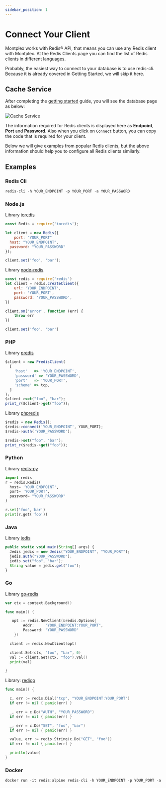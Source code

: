 ---
sidebar_position: 1
---

# Connect Your Client

Montplex works with Redis® API, that means you can use any Redis client with Montplex. At the Redis Clients page you can find the list of Redis clients in different languages.

Probably, the easiest way to connect to your database is to use redis-cli. Because it is already covered in Getting Started, we will skip it here.

## Cache Service

After completing the [getting started](../overall/create.md) guide, you will see the database page as below:

![Cache Service](/docs/show.png)

The information required for Redis clients is displayed here as **Endpoint**, **Port** and **Password**. Also when you click on `Connect` button, you can copy the code that is required for your client.

Below we will give examples from popular Redis clients, but the above information should help you to configure all Redis clients similarly.

## Examples

### Redis Cli

```js
redis-cli -h YOUR_ENDPOINT -p YOUR_PORT -a YOUR_PASSWORD
```

### Node.js

Library [ioredis](https://github.com/luin/ioredis)

```js
const Redis = require('ioredis');

let client = new Redis({
	port: "YOUR_PORT"
  host: "YOUR_ENDPOINT",
  password: "YOUR_PASSWORD"
});

client.set('foo', 'bar');

```

Library [node-redis](https://github.com/redis/node-redis)

```js
const redis = require('redis')
let client = redis.createClient({
	url: 'YOUR_ENDPOINT',
	port: 'YOUR_PORT',
	password: 'YOUR_PASSWORD',
})

client.on('error', function (err) {
	throw err
})

client.set('foo', 'bar')
```

### PHP

Library [predis](https://github.com/predis/predis)

```js
$client = new PredisClient(
  [
    'host'   => 'YOUR_ENDPOINT',
    'password' => 'YOUR_PASSWORD',
    'port'   => 'YOUR_PORT',
    'scheme' => tcp,
  ]
);
$client->set("foo", "bar");
print_r($client->get("foo"));
```

Library [phpredis](https://github.com/phpredis/phpredis)

```js
$redis = new Redis();
$redis->connect('YOUR_ENDPOINT', YOUR_PORT);
$redis->auth('YOUR_PASSWORD');

$redis->set("foo", "bar");
print_r($redis->get("foo"));
```

### Python

Library [redis-py](https://github.com/redis/redis-py)

```py
import redis
r = redis.Redis(
  host= 'YOUR_ENDPOINT',
  port= 'YOUR_PORT',
  password= "YOUR_PASSWORD"
)

r.set('foo','bar')
print(r.get('foo'))
```

### Java

Library [jedis](https://github.com/redis/jedis)

```js
public static void main(String[] args) {
  Jedis jedis = new Jedis("YOUR_ENDPOINT", "YOUR_PORT");
  jedis.auth("YOUR_PASSWORD");
  jedis.set("foo", "bar");
  String value = jedis.get("foo");
}
```

### Go

Library [go-redis](https://github.com/redis/go-redis)

```go
var ctx = context.Background()

func main() {

   opt := redis.NewClient(&redis.Options{
		Addr:	  "YOUR_ENDPOINT:YOUR_PORT",
		Password: "YOUR_PASSWORD"
	})

  client := redis.NewClient(opt)

  client.Set(ctx, "foo", "bar", 0)
  val := client.Get(ctx, "foo").Val()
  print(val)

}
```

Library: [redigo](https://github.com/gomodule/redigo)

```go
func main() {

  c, err := redis.Dial("tcp", "YOUR_ENDPOINT:YOUR_PORT")
  if err != nil { panic(err) }

  _, err = c.Do("AUTH", "YOUR_PASSWORD")
  if err != nil { panic(err) }

  _, err = c.Do("SET", "foo", "bar")
  if err != nil { panic(err) }

  value, err := redis.String(c.Do("GET", "foo"))
  if err != nil { panic(err) }

  println(value)
}
```

### Docker

```js
docker run -it redis:alpine redis-cli -h YOUR_ENDPOINT -p YOUR_PORT -a YOUR_PASSWORD
```
